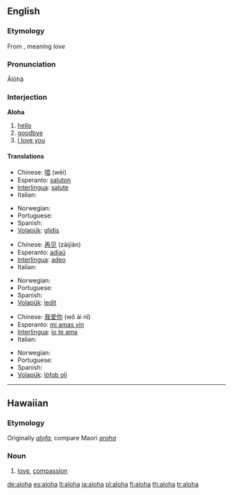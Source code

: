 {{also|Aloha}}
==English==

===Etymology===
From {{etyl|haw}}, meaning ''love''<!--, when using it as a greeting it can mean "hello" or "good-bye", also "I love you". The reply is ''"Aloha (iä) 'oe"''.-->

===Pronunciation===
Ălōhă

===Interjection===
{{wikipedia}}
'''Aloha'''

# [[hello]]
# [[goodbye]]
# [[I love you]]

====Translations====
{{trans-top|hello}}
* Chinese: [[喂]] (wèi)
* Esperanto: [[saluton]]
* [[Interlingua]]: [[salute]]
* Italian: {{t|it|ciao}}
{{trans-mid}}
* Norwegian: {{t|no|hei}}
* Portuguese: {{t|pt|olá}}
* Spanish: {{t|es|hola}}
* [[Volapük]]: [[glidis]]
{{trans-bottom}}

{{trans-top|goodbye}}
* Chinese: [[再见]] (zàijiàn)
* Esperanto: [[adiaŭ]]
* [[Interlingua]]: [[adeo]]
* Italian: {{t|it|ciao}}
{{trans-mid}}
* Norwegian: {{t|no|avskjed}}
* Portuguese: {{t|pt|adeus}}
* Spanish: {{t|es|adiós}}
* [[Volapük]]: [[ledit]]
{{trans-bottom}}

{{trans-top|I love you}}
* Chinese: [[我爱你]] (wǒ ài nǐ)
* Esperanto: [[mi amas vin]]
* [[Interlingua]]: [[io te ama]]
* Italian: {{t|it|Ti amo}}
{{trans-mid}}
* Norwegian: {{t|no|Jeg elsker deg}}
* Portuguese: {{t|pt|eu te amo}}
* Spanish: {{t|es|te amo}}
* [[Volapük]]: [[löfob oli]]
{{trans-bottom}}

----

==Hawaiian==

===Etymology===
Originally ''[[alofa]]'', compare Maori ''[[aroha]]''

===Noun===
{{haw-noun}}

# [[love]], [[compassion]]

[[de:aloha]]
[[es:aloha]]
[[lt:aloha]]
[[ja:aloha]]
[[pl:aloha]]
[[fi:aloha]]
[[th:aloha]]
[[tr:aloha]]